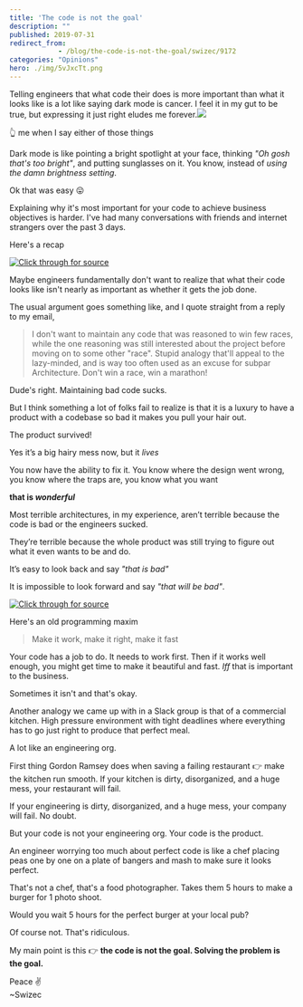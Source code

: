 ```yaml
---
title: 'The code is not the goal'
description: ""
published: 2019-07-31
redirect_from: 
            - /blog/the-code-is-not-the-goal/swizec/9172
categories: "Opinions"
hero: ./img/5vJxcTt.png
---
```

Telling engineers that what code their does is more important than what it looks like is a lot like saying dark mode is cancer. I feel it in my gut to be true, but expressing it just right eludes me forever.![](./img/5vJxcTt.png)

👆 me when I say either of those things

Dark mode is like pointing a bright spotlight at your face, thinking _&quot;Oh gosh that&#x27;s too bright&quot;_, and putting sunglasses on it. You know, instead of _using the damn brightness setting_.

Ok that was easy 😛

Explaining why it&#x27;s most important for your code to achieve business objectives is harder. I&#x27;ve had many conversations with friends and internet strangers over the past 3 days.

Here&#x27;s a recap

[![Click through for source](./img/techletter.app-screenshot-1564588513671.png)](https://twitter.com/Swizec/status/1155897409332846592)

Maybe engineers fundamentally don&#x27;t want to realize that what their code looks like isn&#x27;t nearly as important as whether it gets the job done.

The usual argument goes something like, and I quote straight from a reply to my email,

> I don&#x27;t want to maintain any code that was reasoned to win few races, while the one reasoning was still interested about the project before moving on to some other &quot;race&quot;. Stupid analogy that&#x27;ll appeal to the lazy-minded, and is way too often used as an excuse for subpar Architecture. Don&#x27;t win a race, win a marathon!

Dude&#x27;s right. Maintaining bad code sucks.

But I think something a lot of folks fail to realize is that it is a luxury to have a product with a codebase so bad it makes you pull your hair out.

The product survived!

Yes it’s a big hairy mess now, but it _lives_

You now have the ability to fix it. You know where the design went wrong, you know where the traps are, you know what you want

**that is _wonderful_**

Most terrible architectures, in my experience, aren’t terrible because the code is bad or the engineers sucked.

They’re terrible because the whole product was still trying to figure out what it even wants to be and do.

It’s easy to look back and say _&quot;that is bad&quot;_

It is impossible to look forward and say _&quot;that will be bad&quot;_.

[![Click through for source](./img/techletter.app-screenshot-1564588513763.png)](https://twitter.com/rkopac/status/1155927292440223745)

Here&#x27;s an old programming maxim

> Make it work, make it right, make it fast

Your code has a job to do. It needs to work first. Then if it works well enough, you might get time to make it beautiful and fast. _Iff_ that is important to the business.

Sometimes it isn&#x27;t and that&#x27;s okay.

Another analogy we came up with in a Slack group is that of a commercial kitchen. High pressure environment with tight deadlines where everything has to go just right to produce that perfect meal.

A lot like an engineering org.

First thing Gordon Ramsey does when saving a failing restaurant 👉 make the kitchen run smooth. If your kitchen is dirty, disorganized, and a huge mess, your restaurant will fail.

If your engineering is dirty, disorganized, and a huge mess, your company will fail. No doubt.

But your code is not your engineering org. Your code is the product.

An engineer worrying too much about perfect code is like a chef placing peas one by one on a plate of bangers and mash to make sure it looks perfect.

That&#x27;s not a chef, that&#x27;s a food photographer. Takes them 5 hours to make a burger for 1 photo shoot.

Would you wait 5 hours for the perfect burger at your local pub?

Of course not. That&#x27;s ridiculous.

My main point is this 👉 **the code is not the goal. Solving the problem is the goal.**

Peace ✌️  
~Swizec
